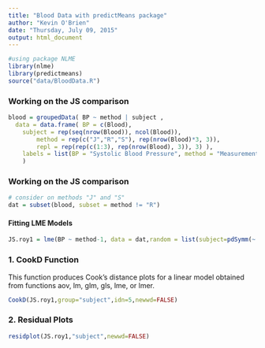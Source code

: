 ```yaml
---
title: "Blood Data with predictMeans package"
author: "Kevin O'Brien"
date: "Thursday, July 09, 2015"
output: html_document
---
```

```r
#using package NLME
library(nlme)
library(predictmeans)
source("data/BloodData.R")
```

### Working on the JS comparison
```r
blood = groupedData( BP ~ method | subject ,
  data = data.frame( BP = c(Blood), 
    subject = rep(seq(nrow(Blood)), ncol(Blood)),
		method = rep(c("J","R","S"), rep(nrow(Blood)*3, 3)),
		repl = rep(rep(c(1:3), rep(nrow(Blood), 3)), 3) ),
	labels = list(BP = "Systolic Blood Pressure", method = "Measurement Device"),
	)
```

### Working on the JS comparison
```r
# consider on methods "J" and "S"
dat = subset(blood, subset = method != "R") 
```
#### Fitting LME Models
```r
JS.roy1 = lme(BP ~ method-1, data = dat,random = list(subject=pdSymm(~ method-1)), weights=varIdent(form=~1|method),correlation = corSymm(form=~1 | subject/repl), method="ML")

```

### 1. CookD Function
This function produces Cook's distance plots for a linear model obtained from functions aov, lm,
glm, gls, lme, or lmer.

```r
CookD(JS.roy1,group="subject",idn=5,newwd=FALSE)
```

### 2. Residual Plots
```r
residplot(JS.roy1,"subject",newwd=FALSE)

```
